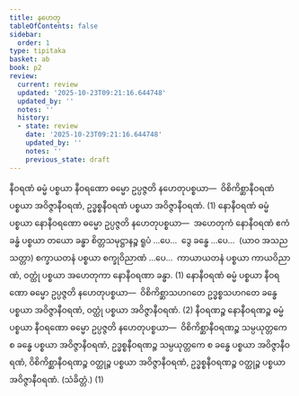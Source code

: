 ```yaml
---
title: နဟေတု
tableOfContents: false
sidebar:
  order: 1
type: tipitaka
basket: ab
book: p2
review:
  current: review
  updated: '2025-10-23T09:21:16.644748'
  updated_by: ''
  notes: ''
  history:
  - state: review
    date: '2025-10-23T09:21:16.644748'
    updated_by: ''
    notes: ''
    previous_state: draft
---
```



<ReviewStatus review={frontmatter.review} showDetails={true} />

<HypothesisAnnotation frontmatter={frontmatter} />

<DynamicBreadcrumb />

<Division number="16" book="p2" e="ch" v="38" p="214">

<Paragraph number="1925" book="p2">
နီဝရဏံ ဓမ္မံ ပစ္စယာ နီဝရဏော ဓမ္မော ဥပ္ပဇ္ဇတိ နဟေတုပစ္စယာ—  ဝိစိကိစ္ဆာနီဝရဏံ ပစ္စယာ အဝိဇ္ဇာနီဝရဏံ, ဥဒ္ဓစ္စနီဝရဏံ ပစ္စယာ အဝိဇ္ဇာနီဝရဏံ. (1)
</Paragraph>

<Paragraph number="1926" book="p2">
နောနီဝရဏံ ဓမ္မံ ပစ္စယာ နောနီဝရဏော ဓမ္မော ဥပ္ပဇ္ဇတိ နဟေတုပစ္စယာ—  အဟေတုကံ နောနီဝရဏံ ဧကံ ခန္ဓံ ပစ္စယာ တယော ခန္ဓာ စိတ္တသမုဋ္ဌာနဉ္စ ရူပံ …ပေ…  ဒွေ ခန္ဓေ …ပေ…  (ယာဝ အသညသတ္တာ) စက္ခာယတနံ ပစ္စယာ စက္ခုဝိညာဏံ …ပေ…  ကာယာယတနံ ပစ္စယာ ကာယဝိညာဏံ, ဝတ္ထုံ ပစ္စယာ အဟေတုကာ နောနီဝရဏာ ခန္ဓာ. (1)
</Paragraph>

<Paragraph number="1927" book="p2">
နောနီဝရဏံ ဓမ္မံ ပစ္စယာ နီဝရဏော ဓမ္မော ဥပ္ပဇ္ဇတိ နဟေတုပစ္စယာ—  ဝိစိကိစ္ဆာသဟဂတေ ဥဒ္ဓစ္စသဟဂတေ ခန္ဓေ ပစ္စယာ အဝိဇ္ဇာနီဝရဏံ, ဝတ္ထုံ ပစ္စယာ အဝိဇ္ဇာနီဝရဏံ. (2)
</Paragraph>

</Division>
<Division number="17" book="p2" e="ch" v="38" p="214">

<Paragraph number="1928" book="p2">
နီဝရဏဉ္စ နောနီဝရဏဉ္စ ဓမ္မံ ပစ္စယာ နီဝရဏော ဓမ္မော ဥပ္ပဇ္ဇတိ နဟေတုပစ္စယာ—  ဝိစိကိစ္ဆာနီဝရဏဉ္စ သမ္ပယုတ္တကေ စ ခန္ဓေ ပစ္စယာ အဝိဇ္ဇာနီဝရဏံ, ဥဒ္ဓစ္စနီဝရဏဉ္စ သမ္ပယုတ္တကေ စ ခန္ဓေ ပစ္စယာ အဝိဇ္ဇာနီဝရဏံ, ဝိစိကိစ္ဆာနီဝရဏဉ္စ ဝတ္ထုဉ္စ ပစ္စယာ အဝိဇ္ဇာနီဝရဏံ, ဥဒ္ဓစ္စနီဝရဏဉ္စ ဝတ္ထုဉ္စ ပစ္စယာ အဝိဇ္ဇာနီဝရဏံ. (သံခိတ္တံ.) (1)
</Paragraph>
</Division>